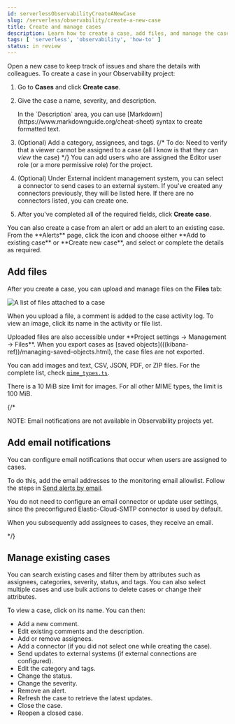 ```yaml
---
id: serverlessObservabilityCreateANewCase
slug: /serverless/observability/create-a-new-case
title: Create and manage cases
description: Learn how to create a case, add files, and manage the case over time.
tags: [ 'serverless', 'observability', 'how-to' ]
status: in review
---
```



<DocBadge template="technical preview" />
Open a new case to keep track of issues and share the details with colleagues.
To create a case in your Observability project:

1. Go to **Cases** and click **Create case**.
1. Give the case a name, severity, and description.

    <DocCallOut title="Tip">
    In the `Description` area, you can use
    [Markdown](https://www.markdownguide.org/cheat-sheet) syntax to create formatted text.
    </DocCallOut>

1. (Optional) Add a category, assignees, and tags.
    {/* To do: Need to verify that a viewer cannot be assigned to a case
    (all I know is that they can _view_ the case) */}
    You can add users who are assigned the Editor user role (or a more permissive role) for the project.

1. (Optional) Under External incident management system, you can select a connector to send cases to an external system.
    If you've created any connectors previously, they will be listed here.
    If there are no connectors listed, you can <DocLink id="serverlessObservabilitySendCasesToAnExternalSystem">create one</DocLink>.

1. After you've completed all of the required fields, click **Create case**.

<DocCallOut title="Tip">
You can also create a case from an alert or add an alert to an existing case. From the **Alerts** page, click the <DocIcon type="boxesHorizontal" title="More actions" /> icon and choose either **Add to existing case** or **Create new case**, and select or complete the details as required. 
</DocCallOut>

## Add files

After you create a case, you can upload and manage files on the **Files** tab:

![A list of files attached to a case](../images/cases-files-tab.png)

When you upload a file, a comment is added to the case activity log.
To view an image, click its name in the activity or file list.

<DocCallOut title="Note">
Uploaded files are also accessible under **Project settings -> Management -> Files**.
When you export cases as [saved objects](((kibana-ref))/managing-saved-objects.html), the case files are not exported.
</DocCallOut>

You can add images and text, CSV, JSON, PDF, or ZIP files.
For the complete list, check [`mime_types.ts`](https://github.com/elastic/kibana/blob/main/x-pack/plugins/cases/common/constants/mime_types.ts).

<DocCallOut title="File size limits">
There is a 10 MiB size limit for images. For all other MIME types, the limit is 100 MiB.    
</DocCallOut>

{/* 

NOTE: Email notifications are not available in Observability projects yet.

## Add email notifications

You can configure email notifications that occur when users are assigned to
cases.

To do this, add the email addresses to the monitoring email allowlist.
Follow the steps in [Send alerts by email](((cloud))/ec-watcher.html#ec-watcher-allowlist).

You do not need to configure an email connector or update
user settings, since the preconfigured Elastic-Cloud-SMTP connector is
used by default.

When you subsequently add assignees to cases, they receive an email.

*/}

## Manage existing cases

You can search existing cases and filter them by attributes such as assignees,
categories, severity, status, and tags. You can also select multiple cases and use bulk
actions to delete cases or change their attributes.

To view a case, click on its name. You can then:

* Add a new comment.
* Edit existing comments and the description.
* Add or remove assignees.
* Add a <DocLink id="serverlessObservabilitySendCasesToAnExternalSystem">connector</DocLink> (if you did not select one while creating the case).
* Send updates to external systems (if external connections are configured).
* Edit the category and tags.
* Change the status.
* Change the severity.
* Remove an alert.
* Refresh the case to retrieve the latest updates.
* Close the case.
* Reopen a closed case.


<Feedback slug="/serverless/observability/create-a-new-case" />
